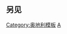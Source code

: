 {{Sidebar with collapsible lists
| name = 奥地利历史
| bodyclass = vcard
| bodystyle = width:{{{width|16em}}};
| wraplinks = true
| headingstyle = padding:0 0.25em 0.5em;
| liststyle = padding-top:0;text-align:left;
| image = [[File:Austria coat of arms official.svg|80px]]

| title = [[奥地利历史]]

| list1title = 早期历史

| list1 =
* [[哈尔施塔特文化]]
* [[诺里库姆]]-[[潘诺尼亚]]-[[拉埃提亚]]
* [[马科曼尼]]
* [[阿瓦尔人]]
* [[薩莫|薩莫统治]]
* [[卡兰塔尼亚]]
* [[奥地利藩侯国]]
* [[巴本堡王朝]]
* [[小特权]]
* [[奥地利公国]]

| list2title = 哈布斯堡时期

| list2 =
* [[哈布斯堡王朝]]
* [[神圣罗马帝国]]
* [[奧地利大公國]]
* [[哈布斯堡君主國]]
* [[奧地利帝國]]
* [[德意志邦聯]]
* [[奥匈帝国]]

| list3title = 战间期

| list3 = 
* [[德意志-奧地利共和國|德意志-奥地利]]
* [[奥地利第一共和国]]
* [[奥地利法西斯]]
* [[奥地利联邦国]]
* [[德奧合併]]
* [[东部边疆 (奥地利)|东部边疆]]
| list4title = 第二次世界大战
| list4 = 
* {{le|纳粹主义时期的奥地利|Austria in the time of National Socialism|纳粹主义时期}}
* [[第二次世界大战]]


| list5title = 战后奥地利
| list5 = 
* [[同盟國軍事佔領奧地利]]
* [[奥地利|奥地利第二共和国]]


| list6title = 专题
| list6 = 
*[[奥地利犹太人历史|犹太人]]
*{{le|维也纳犹太人历史|History of the Jews in Vienna|维也纳犹太人}}
*{{le|奥地利军事史|Military history of Austria|军事史}}
*{{le|奥地利音乐|Music of Austria|音乐}}
}}
<noinclude>
{{clear}}

== 另见 ==
{{欧洲各国历史模板}}
[[Category:奥地利模板]]
[[Category:历史导航模板|A]]
</noinclude>